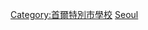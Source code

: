 {{Commonscat|Universities and colleges in Seoul}}

[[Category:首爾特別市學校|Category:首爾特別市學校]]
[[Category:韓國各市道大學|Seoul]]